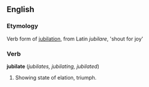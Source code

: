 ==English==

===Etymology===

Verb form of [[jubilation]], from Latin ''jubilare'', 'shout for joy'

===Verb===

'''jubilate''' (''jubilates, jubilating, jubilated'')

# Showing state of elation, triumph.